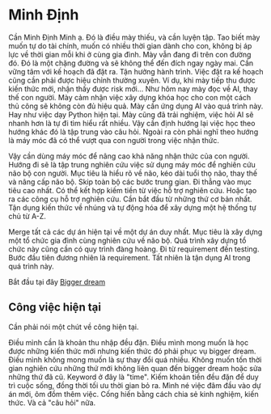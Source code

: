 # Minh Định

Cần Minh Định Minh ạ. Đó là điều mày thiếu, và cần luyện tập.
Tao biết mày muốn tự do tài chính, muốn có nhiều thời gian dành cho con, không bị áp lực về thời gian mỗi khi ở cùng gia đình.
Mày vẫn đang đi trên con đường đó. Đó là một chặng đường và sẽ không thể đến đích ngay ngày mai.
Cần vững tâm với kế hoạch đã đặt ra. Tận hưởng hành trình.
Việc đặt ra kế hoạch cũng cần phải được hiệu chỉnh thường xuyên.
Ví dụ, khi mày tiếp thu được kiến thức mới, nhận thấy được risk mới...
Như hôm nay mày đọc về AI, thay thế con người. Mày cảm nhận việc xây dựng khóa học cho con một cách thủ công sẽ không còn đủ hiệu quả.
Mày cần ứng dụng AI vào quá trình này.
Hay như việc dạy Python hiện tại. Mày cũng đã trải nghiệm, việc hỏi AI sẽ nhanh hơn là tự đi tìm hiểu rất nhiều.
Vậy cần định hướng lại việc học theo hướng khác đó là tập trung vào câu hỏi.
Ngoài ra còn phải nghĩ theo hướng là máy móc đã có thể vượt qua con người trong việc nhận thức.

Vậy cần dùng máy móc để nâng cao khả năng nhận thức của con người.
Hướng đi sẽ là tập trung nghiên cứu việc sử dụng máy móc để nghiên cứu não bộ con người.
Mục tiêu là hiểu rõ về não, kéo dài tuổi thọ não, thay thế và nâng cấp não bộ.
Skip toàn bộ các bước trung gian. Đi thẳng vào mục tiêu cao nhất.
Có thể kết hợp kiếm tiền từ việc hỗ trợ nghiên cứu. Hoặc tạo ra các công cụ hỗ trợ nghiên cứu.
Cần bắt đầu từ những thứ cơ bản nhất. Tận dụng kiến thức về nhúng và tự động hóa để xây dựng một hệ thống tự chủ từ A-Z.

Merge tất cả các dự án hiện tại về một dự án duy nhất. Mục tiêu là xây dựng một tổ chức gia đình cùng nghiên cứu về não bộ.
Quá trình xây dựng tổ chức này cũng cần có quy trình đàng hoàng. Đi từ requirement đến testing.
Bước đầu tiên đương nhiên là requirement. Tất nhiên là tận dụng AI trong quá trình này.

Bắt đầu tại đây [Bigger dream](/projects/bigger_dream)

## Công việc hiện tại

Cần phải nói một chút về công hiện tại.

Điều mình cần là khoản thu nhập đều đặn.
Điều mình mong muốn là học được những kiến thức mới nhưng kiến thức đó phải phục vụ bigger dream.
Điều mình không mong muốn là sự thay đổi quá nhiều. Không muốn tốn thời gian nghiên cứu những thứ mới không liên quan đến bigger dream hoặc sửa những thứ đã cũ.
Keyword ở đây là "time". Kiếm khoản tiền đều đặn để duy trì cuộc sống, đồng thời tối ưu thời gian bỏ ra.
Mình né việc đâm đầu vào dự án mới, ôm đồm thêm việc. Cống hiến bằng cách chia sẻ kinh nghiệm, kiến thức.
Và cả "câu hỏi" nữa.
